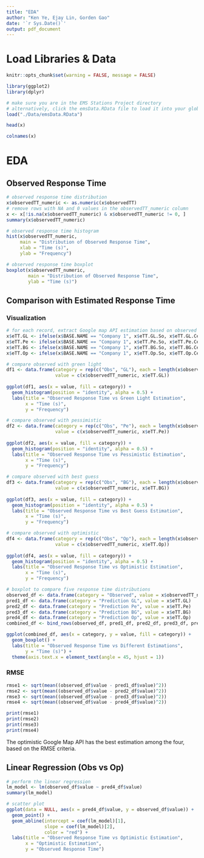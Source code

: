 ```yaml
---
title: "EDA"
author: "Ken Ye, Ejay Lin, Gorden Gao"
date: '`r Sys.Date()`'
output: pdf_document
---
```


# Load Libraries & Data

```r
knitr::opts_chunk$set(warning = FALSE, message = FALSE)
```

```r
library(ggplot2)
library(dplyr)
```

```r
# make sure you are in the EMS Stations Project directory
# alternatively, click the emsData.RData file to load it into your global environment
load("./Data/emsData.RData")
```

```r
head(x)
```

```r
colnames(x)
```

# EDA

## Observed Response Time

```r
# observed response time distribution 
x$observedTT_numeric <- as.numeric(x$observedTT)
# remove rows with NA and 0 values in the observedTT_numeric column
x <- x[!is.na(x$observedTT_numeric) & x$observedTT_numeric != 0, ]
summary(x$observedTT_numeric)
```

```r
# observed response time histogram
hist(x$observedTT_numeric, 
     main = "Distribution of Observed Response Time", 
     xlab = "Time (s)", 
     ylab = "Frequency")
```

```r
# observed response time boxplot
boxplot(x$observedTT_numeric,
        main = "Distribution of Observed Response Time", 
        ylab = "Time (s)")
```

## Comparison with Estimated Response Time

### Visualization

```r
# for each record, extract Google map API estimation based on observed base and destination
x$eTT.GL <- ifelse(x$BASE.NAME == "Company 1", x$eTT.GL.So, x$eTT.GL.Ce)
x$eTT.Pe <- ifelse(x$BASE.NAME == "Company 1", x$eTT.Pe.So, x$eTT.Pe.Ce)
x$eTT.BG <- ifelse(x$BASE.NAME == "Company 1", x$eTT.BG.So, x$eTT.BG.Ce)
x$eTT.Op <- ifelse(x$BASE.NAME == "Company 1", x$eTT.Op.So, x$eTT.Op.Ce)
```

```r
# compare observed with green light
df1 <- data.frame(category = rep(c("Obs", "GL"), each = length(x$observedTT_numeric)), 
                  value = c(x$observedTT_numeric, x$eTT.GL))
                 
ggplot(df1, aes(x = value, fill = category)) +
  geom_histogram(position = "identity", alpha = 0.5) +
  labs(title = "Observed Response Time vs Green Light Estimation", 
       x = "Time (s)", 
       y = "Frequency") 
```

```r
# compare observed with pessimistic
df2 <- data.frame(category = rep(c("Obs", "Pe"), each = length(x$observedTT_numeric)), 
                  value = c(x$observedTT_numeric, x$eTT.Pe))
                 
ggplot(df2, aes(x = value, fill = category)) +
  geom_histogram(position = "identity", alpha = 0.5) +
  labs(title = "Observed Response Time vs Pessimistic Estimation", 
       x = "Time (s)", 
       y = "Frequency")
```

```r
# compare observed with best guess
df3 <- data.frame(category = rep(c("Obs", "BG"), each = length(x$observedTT_numeric)), 
                  value = c(x$observedTT_numeric, x$eTT.BG))
                 
ggplot(df3, aes(x = value, fill = category)) +
  geom_histogram(position = "identity", alpha = 0.5) +
  labs(title = "Observed Response Time vs Best Guess Estimation", 
       x = "Time (s)", 
       y = "Frequency")
```

```r
# compare observed with optimistic
df4 <- data.frame(category = rep(c("Obs", "Op"), each = length(x$observedTT_numeric)), 
                  value = c(x$observedTT_numeric, x$eTT.Op))
                 
ggplot(df4, aes(x = value, fill = category)) +
  geom_histogram(position = "identity", alpha = 0.5) +
  labs(title = "Observed Response Time vs Optimistic Estimation", 
       x = "Time (s)", 
       y = "Frequency")
```

```r
# boxplot to compare five response time distributions
observed_df <- data.frame(category = "Observed", value = x$observedTT_numeric)
pred1_df <- data.frame(category = "Prediction GL", value = x$eTT.GL)
pred2_df <- data.frame(category = "Prediction Pe", value = x$eTT.Pe)
pred3_df <- data.frame(category = "Prediction BG", value = x$eTT.BG)
pred4_df <- data.frame(category = "Prediction Op", value = x$eTT.Op)
combined_df <- bind_rows(observed_df, pred1_df, pred2_df, pred3_df, pred4_df)

ggplot(combined_df, aes(x = category, y = value, fill = category)) +
  geom_boxplot() +
  labs(title = "Observed Response Time vs Different Estimations", 
       y = "Time (s)") +
  theme(axis.text.x = element_text(angle = 45, hjust = 1))
```

### RMSE

```r
rmse1 <- sqrt(mean((observed_df$value - pred1_df$value)^2))
rmse2 <- sqrt(mean((observed_df$value - pred2_df$value)^2))
rmse3 <- sqrt(mean((observed_df$value - pred3_df$value)^2))
rmse4 <- sqrt(mean((observed_df$value - pred4_df$value)^2))

print(rmse1)
print(rmse2)
print(rmse3)
print(rmse4)
```

The optimistic Google Map API has the best estimation among the four, based on
the RMSE criteria.

## Linear Regression (Obs vs Op)

```r
# perform the linear regression
lm_model <- lm(observed_df$value ~ pred4_df$value)
summary(lm_model)
```

```r
# scatter plot
ggplot(data = NULL, aes(x = pred4_df$value, y = observed_df$value)) +
  geom_point() +
  geom_abline(intercept = coef(lm_model)[1], 
              slope = coef(lm_model)[2], 
              color = "red") +
  labs(title = "Observed Response Time vs Optimistic Estimation", 
       x = "Optimistic Estimation", 
       y = "Observed Response Time")
```
